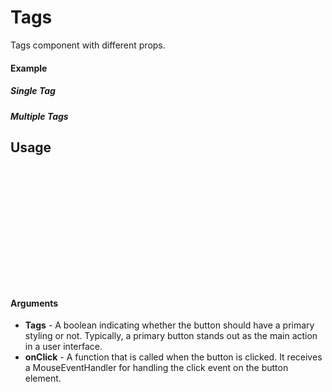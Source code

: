 
<Meta of={Tags} title="Tags" />

# Tags

Tags component with different props.

#### Example

##### Single Tag
<Canvas of={Tags.Single} />

##### Multiple Tags
<Canvas of={Tags.Multiple} />

## Usage

```ts
import Tags from "m365components";

const Example = () => {

  return (
      <Tags
        Tags={tagsArray} // Pass the tags array
        onClick={onClick} // Function to handle click on a tag
      />
  );
};

export default Example;
```

#### Arguments

- **Tags** - A boolean indicating whether the button should have a primary styling or not. Typically, a primary button stands out as the main action in a user interface.
- **onClick** - A function that is called when the button is clicked. It receives a MouseEventHandler for handling the click event on the button element.